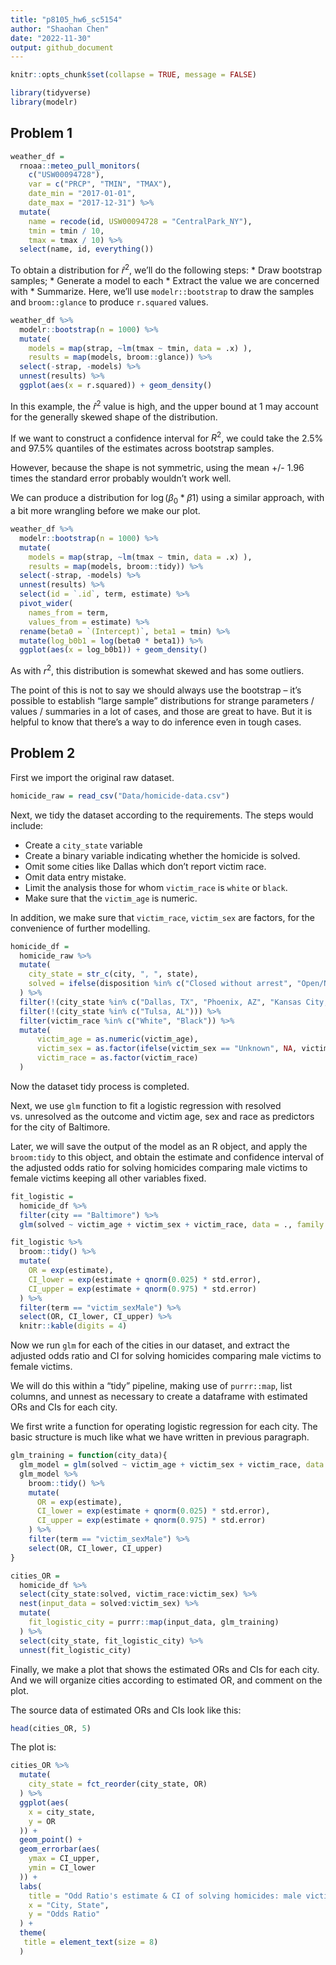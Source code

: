 ```yaml
---
title: "p8105_hw6_sc5154"
author: "Shaohan Chen"
date: "2022-11-30"
output: github_document
---
```



```r
knitr::opts_chunk$set(collapse = TRUE, message = FALSE)
```

```r
library(tidyverse)
library(modelr)
```


## Problem 1

```r
weather_df = 
  rnoaa::meteo_pull_monitors(
    c("USW00094728"),
    var = c("PRCP", "TMIN", "TMAX"), 
    date_min = "2017-01-01",
    date_max = "2017-12-31") %>%
  mutate(
    name = recode(id, USW00094728 = "CentralPark_NY"),
    tmin = tmin / 10,
    tmax = tmax / 10) %>%
  select(name, id, everything())
```

To obtain a distribution for $\hat{r}^2$, we'll do the following steps: 
* Draw bootstrap samples; 
* Generate a model to each
* Extract the value we are concerned with
* Summarize. 
Here, we'll use `modelr::bootstrap` to draw the samples and `broom::glance` to produce `r.squared` values. 

```r
weather_df %>% 
  modelr::bootstrap(n = 1000) %>% 
  mutate(
    models = map(strap, ~lm(tmax ~ tmin, data = .x) ),
    results = map(models, broom::glance)) %>% 
  select(-strap, -models) %>% 
  unnest(results) %>% 
  ggplot(aes(x = r.squared)) + geom_density()
```

In this example, the $\hat{r}^2$ value is high, and the upper bound at 1 may account for the generally skewed shape of the distribution. 

If we want to construct a confidence interval for $R^2$, we could take the 2.5% and 97.5% quantiles of the estimates across bootstrap samples. 

However, because the shape is not symmetric, using the mean +/- 1.96 times the standard error probably wouldn't work well.

We can produce a distribution for $\log(\beta_0 * \beta1)$ using a similar approach, with a bit more wrangling before we make our plot.

```r
weather_df %>% 
  modelr::bootstrap(n = 1000) %>% 
  mutate(
    models = map(strap, ~lm(tmax ~ tmin, data = .x) ),
    results = map(models, broom::tidy)) %>% 
  select(-strap, -models) %>% 
  unnest(results) %>% 
  select(id = `.id`, term, estimate) %>% 
  pivot_wider(
    names_from = term, 
    values_from = estimate) %>% 
  rename(beta0 = `(Intercept)`, beta1 = tmin) %>% 
  mutate(log_b0b1 = log(beta0 * beta1)) %>% 
  ggplot(aes(x = log_b0b1)) + geom_density()
```

As with $r^2$, this distribution is somewhat skewed and has some outliers. 

The point of this is not to say we should always use the bootstrap -- it's possible to establish "large sample" distributions for strange parameters / values / summaries in a lot of cases, and those are great to have. But it is helpful to know that there's a way to do inference even in tough cases. 


## Problem 2

First we import the original raw dataset.
```r
homicide_raw = read_csv("Data/homicide-data.csv")
```

Next, we tidy the dataset according to the requirements. The steps would include:

* Create a `city_state` variable 
* Create a binary variable indicating whether the homicide is solved.
* Omit some cities like Dallas which don't report victim race.
* Omit data entry mistake.
* Limit the analysis those for whom `victim_race` is `white` or `black`.
* Make sure that the `victim_age` is numeric.

In addition, we make sure that `victim_race`, `victim_sex` are factors, for the convenience of further modelling.

```r
homicide_df = 
  homicide_raw %>%
  mutate(
    city_state = str_c(city, ", ", state),
    solved = ifelse(disposition %in% c("Closed without arrest", "Open/No arrest"), FALSE, TRUE)
  ) %>%
  filter(!(city_state %in% c("Dallas, TX", "Phoenix, AZ", "Kansas City, MO", "Tulsa, AL"))) %>%
  filter(!(city_state %in% c("Tulsa, AL"))) %>%
  filter(victim_race %in% c("White", "Black")) %>%
  mutate(
      victim_age = as.numeric(victim_age),
      victim_sex = as.factor(ifelse(victim_sex == "Unknown", NA, victim_sex)),
      victim_race = as.factor(victim_race)
  )
```

Now the dataset tidy process is completed.

Next, we use `glm` function to fit a logistic regression with resolved vs. unresolved as the outcome and victim age, sex and race as predictors for the city of Baltimore.

Later, we will save the output of the model as an R object, and apply the `broom:tidy` to this object, and obtain the estimate and confidence interval of the adjusted odds ratio for solving homicides comparing male victims to female victims keeping all other variables fixed.

```r
fit_logistic = 
  homicide_df %>%
  filter(city == "Baltimore") %>%
  glm(solved ~ victim_age + victim_sex + victim_race, data = ., family = binomial())
```

```r
fit_logistic %>%
  broom::tidy() %>%
  mutate(
    OR = exp(estimate),
    CI_lower = exp(estimate + qnorm(0.025) * std.error),
    CI_upper = exp(estimate + qnorm(0.975) * std.error)
  ) %>%
  filter(term == "victim_sexMale") %>%
  select(OR, CI_lower, CI_upper) %>%
  knitr::kable(digits = 4)
```

Now we run `glm` for each of the cities in our dataset, and extract the adjusted odds ratio and CI for solving homicides comparing male victims to female victims. 

We will do this within a “tidy” pipeline, making use of `purrr::map`, list columns, and unnest as necessary to create a dataframe with estimated ORs and CIs for each city.

We first write a function for operating logistic regression for each city. The basic structure is much like what we have written in previous paragraph.
```r
glm_training = function(city_data){
  glm_model = glm(solved ~ victim_age + victim_sex + victim_race, data = city_data, family = binomial())
  glm_model %>%
    broom::tidy() %>%
    mutate(
      OR = exp(estimate),
      CI_lower = exp(estimate + qnorm(0.025) * std.error),
      CI_upper = exp(estimate + qnorm(0.975) * std.error)
    ) %>%
    filter(term == "victim_sexMale") %>%
    select(OR, CI_lower, CI_upper)
}
```

```r
cities_OR = 
  homicide_df %>%
  select(city_state:solved, victim_race:victim_sex) %>%
  nest(input_data = solved:victim_sex) %>%
  mutate(
    fit_logistic_city = purrr::map(input_data, glm_training)
  ) %>%
  select(city_state, fit_logistic_city) %>%
  unnest(fit_logistic_city)
```

Finally, we make a plot that shows the estimated ORs and CIs for each city. And we will organize cities according to estimated OR, and comment on the plot.

The source data of estimated ORs and CIs look like this:
```r
head(cities_OR, 5)
```

The plot is:
```r
cities_OR %>%
  mutate(
    city_state = fct_reorder(city_state, OR)
  ) %>%
  ggplot(aes(
    x = city_state,
    y = OR
  )) +
  geom_point() +
  geom_errorbar(aes(
    ymax = CI_upper,
    ymin = CI_lower
  )) +
  labs(
    title = "Odd Ratio's estimate & CI of solving homicides: male victims compared with female victims",
    x = "City, State",
    y = "Odds Ratio"
  ) + 
  theme(
   title = element_text(size = 8)
  )
```




